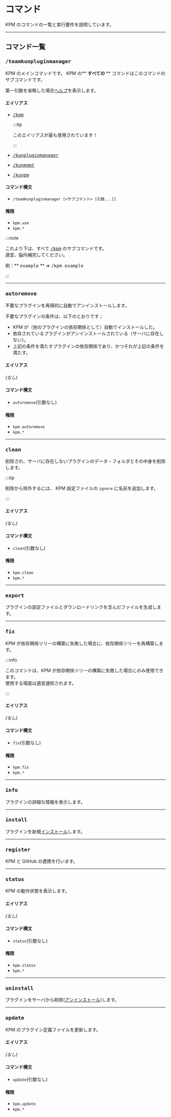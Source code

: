 
# コマンド

KPM のコマンドの一覧と実行要件を説明しています。

---

## コマンド一覧

### <kbd>/teamkunpluginmanager</kbd>

KPM のメインコマンドです。
KPM の\*\* **すべての** \*\* コマンドはこのコマンドのサブコマンドです。

第一引数を省略した場合[ヘルプ](#help)を表示します。

#### エイリアス

- [<kbd>/kpm</kbd>](#teamkunpluginmanager)

  :::tip

  このエイリアスが最も使用されています！

  :::

- [<kbd>/kunpluginmanager</kbd>](#teamkunpluginmanager)
- [<kbd>/kunmgmt</kbd>](#teamkunpluginmanager)
- [<kbd>/kunpm</kbd>](#teamkunpluginmanager)

#### コマンド構文

- `/teamkunpluginmanager [<サブコマンド> [引数...]]`

#### 権限

- `kpm.use`
- `kpm.*`

:::note

これより下は、すべて [<kbd>/kpm</kbd>](#teamkunpluginmanager-コマンド) のサブコマンドです。  
適宜、脳内補完してください。

例：** <kbd>example</kbd> ** => <kbd>/kpm example</kbd>

:::

---

### <kbd>autoremove</kbd>

不要なプラグインを再帰的に自動でアンインストールします。

不要なプラグインの条件は、以下のとおりです；

- KPM が（他のプラグインの依存関係として）自動でインストールした。
- 依存されているプラグインがアンインストールされている（サーバに存在しない）。
- 上記の条件を満たすプラグインの依存関係であり、かつそれが上記の条件を満たす。

#### エイリアス

_\(なし)_

#### コマンド構文

- `autoremove`\(引数なし)

#### 権限

- `kpm.autoremove`
- `kpm.*`

---

### <kbd>clean</kbd>

削除され、サーバに存在しないプラグインのデータ・フォルダとその中身を削除します。

:::tip

削除から除外するには、 KPM 設定ファイルの `ignore` に名前を追加します。

:::

#### エイリアス

_\(なし)_

#### コマンド構文

- `clean`\(引数なし)

#### 権限

- `kpm.clean`
- `kpm.*`

---

### <kbd>export</kbd>

プラグインの設定ファイルとダウンロードリンクを含んだファイルを生成します。

<BelowDocument docId="use-kpm/commands/export" />

---

### <kbd>fix</kbd>

KPM が依存関係ツリーの構築に失敗した場合に、依存関係ツリーを再構築します。

:::info

このコマンドは、KPM が依存関係ツリーの構築に失敗した場合にのみ使用できます。  
使用する場面は適宜通知されます。

:::

<Deprecation version="v3" removeMode />

#### エイリアス

_\(なし)_

#### コマンド構文

- `fix`\(引数なし)

#### 権限

- `kpm.fix`
- `kpm.*`

---

### <kbd>info</kbd>

プラグインの詳細な情報を表示します。

<BelowDocument docId="use-kpm/commands/info" />

---

### <kbd>install</kbd>

プラグインを新規[インストール](/docs/expressions/README#インストール)します。

<BelowDocument docId="use-kpm/commands/install" />

---

### <kbd>register</kbd>

KPM と GitHub の連携を行います。

<BelowDocument docId="use-kpm/commands/register" />

---

### <kbd>status</kbd>

KPM の動作状態を表示します。

#### エイリアス

_\(なし)_

#### コマンド構文

- `status`\(引数なし)

#### 権限

- `kpm.status`
- `kpm.*`

---

### <kbd>uninstall</kbd>

プラグインをサーバから削除\([アンインストール](/docs/expressions/README#アンインストール))します。

<BelowDocument docId="use-kpm/commands/uninstall" />

---

### <kbd>update</kbd>

KPM のプラグイン定義ファイルを更新します。

#### エイリアス

_\(なし)_

#### コマンド構文

- `update`\(引数なし)

#### 権限

- `kpm.update`
- `kpm.*`
